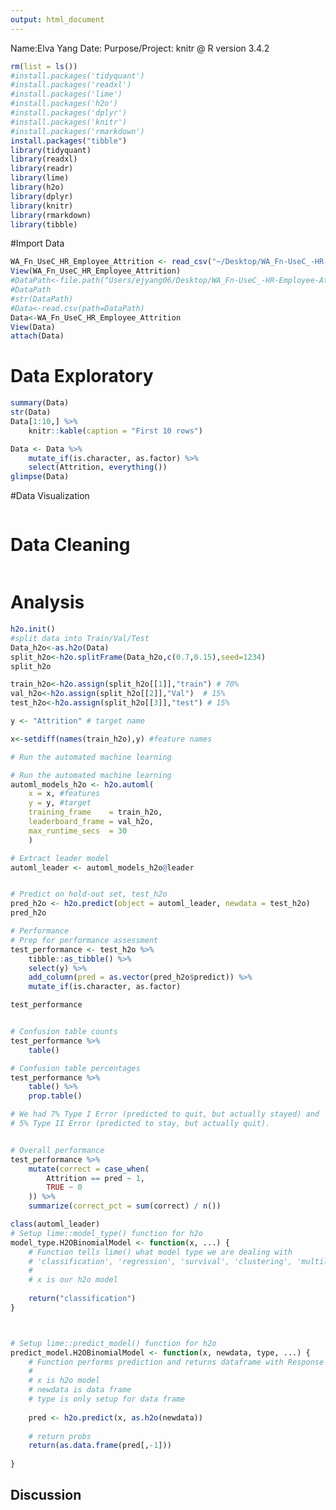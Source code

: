 ```yaml
---
output: html_document
---
```

Name:Elva Yang
Date:
Purpose/Project: 
knitr 
@ R version 3.4.2

```r
rm(list = ls())
#install.packages('tidyquant')
#install.packages('readxl')
#install.packages('lime')
#install.packages('h2o')
#install.packages('dplyr')
#install.packages('knitr')
#install.packages('rmarkdown')
install.packages("tibble")
library(tidyquant)
library(readxl)
library(readr)
library(lime)
library(h2o)
library(dplyr)
library(knitr)
library(rmarkdown)
library(tibble)
```

#Import Data

```r
WA_Fn_UseC_HR_Employee_Attrition <- read_csv("~/Desktop/WA_Fn-UseC_-HR-Employee-Attrition.csv")
View(WA_Fn_UseC_HR_Employee_Attrition)
#DataPath<-file.path("Users/ejyang06/Desktop/WA_Fn-UseC_-HR-Employee-Attrition.csv")
#DataPath
#str(DataPath)
#Data<-read.csv(path=DataPath)
Data<-WA_Fn_UseC_HR_Employee_Attrition
View(Data)
attach(Data)
```




# Data Exploratory
``` r
summary(Data)
str(Data)
Data[1:10,] %>%
    knitr::kable(caption = "First 10 rows")

Data <- Data %>%
    mutate_if(is.character, as.factor) %>%
    select(Attrition, everything())
glimpse(Data)

```



#Data Visualization
``` r



```

# Data Cleaning
```r


```


# Analysis
``` r
h2o.init()
#split data into Train/Val/Test
Data_h2o<-as.h2o(Data)
split_h2o<-h2o.splitFrame(Data_h2o,c(0.7,0.15),seed=1234)
split_h2o

train_h2o<-h2o.assign(split_h2o[[1]],"train") # 70%
val_h2o<-h2o.assign(split_h2o[[2]],"Val")  # 15%
test_h2o<-h2o.assign(split_h2o[[3]],"test") # 15%
```


```r
y <- "Attrition" # target name

x<-setdiff(names(train_h2o),y) #feature names

# Run the automated machine learning 

# Run the automated machine learning 
automl_models_h2o <- h2o.automl(
    x = x, #features
    y = y, #target
    training_frame    = train_h2o,
    leaderboard_frame = val_h2o,
    max_runtime_secs  = 30
    )

# Extract leader model
automl_leader <- automl_models_h2o@leader


# Predict on hold-out set, test_h2o
pred_h2o <- h2o.predict(object = automl_leader, newdata = test_h2o)
pred_h2o

# Performance
# Prep for performance assessment
test_performance <- test_h2o %>%
    tibble::as_tibble() %>%
    select(y) %>%
    add_column(pred = as.vector(pred_h2o$predict)) %>%
    mutate_if(is.character, as.factor)

test_performance


# Confusion table counts
test_performance %>%
    table() 

# Confusion table percentages
test_performance %>%
    table() %>%
    prop.table()

# We had 7% Type I Error (predicted to quit, but actually stayed) and 
# 5% Type II Error (predicted to stay, but actually quit).


# Overall performance
test_performance %>%
    mutate(correct = case_when(
        Attrition == pred ~ 1,
        TRUE ~ 0
    )) %>%
    summarize(correct_pct = sum(correct) / n())


```



```R

class(automl_leader)
# Setup lime::model_type() function for h2o
model_type.H2OBinomialModel <- function(x, ...) {
    # Function tells lime() what model type we are dealing with
    # 'classification', 'regression', 'survival', 'clustering', 'multilabel', etc
    #
    # x is our h2o model
    
    return("classification")
}



# Setup lime::predict_model() function for h2o
predict_model.H2OBinomialModel <- function(x, newdata, type, ...) {
    # Function performs prediction and returns dataframe with Response
    #
    # x is h2o model
    # newdata is data frame
    # type is only setup for data frame
    
    pred <- h2o.predict(x, as.h2o(newdata))
    
    # return probs
    return(as.data.frame(pred[,-1]))
    
}


```

## Discussion




